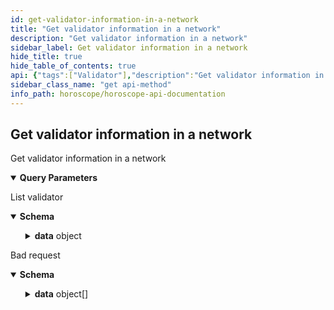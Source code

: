 ```yaml
---
id: get-validator-information-in-a-network
title: "Get validator information in a network"
description: "Get validator information in a network"
sidebar_label: Get validator information in a network
hide_title: true
hide_table_of_contents: true
api: {"tags":["Validator"],"description":"Get validator information in a network","parameters":[{"in":"query","name":"chainid","required":true,"schema":{"type":"string","enum":["auradev_1236-2"]},"description":"Chain Id of network need to query","example":"aura-testnet"},{"in":"query","name":"operatorAddress","required":false,"schema":{"type":"string"},"description":"operator address"},{"in":"query","name":"status","required":false,"schema":{"type":"string","enum":["BOND_STATUS_UNSPECIFIED","BOND_STATUS_UNBONDED","BOND_STATUS_UNBONDING","BOND_STATUS_BONDED"]},"description":"status"},{"in":"query","name":"pageLimit","required":false,"schema":{"type":"number","default":10},"description":"number record return in a page"},{"in":"query","name":"pageOffset","required":false,"schema":{"type":"number","default":0},"description":"Page number, start at 0"},{"in":"query","name":"nextKey","required":false,"schema":{"type":"string"},"description":"key for next page"}],"responses":{"200":{"description":"List validator","content":{"application/json":{"schema":{"type":"object","properties":{"code":{"type":"number","example":200},"message":{"type":"string","example":"Successful"},"data":{"type":"object","properties":{"validators":{"type":"array","items":{"type":"object","properties":{"consensus_pubkey":{"type":"object","properties":{"@type":{"type":"string","example":"/cosmos.crypto.ed25519.PubKey"},"key":{"type":"string","example":"xxxxxxxxxxxxxxxxxxxxxxxx"}}},"description":{"type":"object","properties":{"moniker":{"type":"string","example":"validator one"},"identity":{"type":"string","example":"validator one, earth"},"website":{"type":"string","example":"validatorone.aura"},"security_contact":{"type":"string","example":"validate@one.aura"},"details":{"type":"string","example":"validator one details"}}},"commission":{"type":"object","properties":{"commission_rates":{"type":"object","properties":{"rate":{"type":"string","example":"0.00050000000"},"max_rate":{"type":"string","example":"0.20000000000"},"max_change_rate":{"type":"string","example":"0.05000000000"}}},"update_time":{"type":"string","example":"2022-07-13T02:00:00Z"}}},"val_signing_info":{"type":"object","properties":{"address":{"type":"string","example":"aura123123123123123123"},"start_height":{"type":"string","example":"0"},"index_offset":{"type":"string","example":"100000"},"jailed_until":{"type":"string","example":"2022-07-13T02:00:00Z"},"tombstoned":{"type":"boolean","example":false},"missed_blocks_counter":{"type":"string","example":"0"}}},"self_delegation_balance":{"type":"object","properties":{"denom":{"type":"string","example":"uaura"},"amount":{"type":"string","example":"10000000000"}}},"custom_info":{"type":"object","properties":{"chain_id":{"type":"string","example":"aura"},"chain_name":{"type":"string","example":"Aura network"}}},"operator_address":{"type":"string","example":"auravaloper123123123123"},"jailed":{"type":"boolean","example":false},"status":{"type":"string","example":"BOND_STATUS_BONDED"},"delegator_shares":{"type":"string","example":"1"},"unbonding_height":{"type":"string","example":"0"},"unbonding_time":{"type":"string","example":"1970-01-01T00:00:00Z"},"min_self_delegation":{"type":"string","example":"1"},"consensus_hex_address":{"type":"string","example":"CCCCCCCCCCCCCCCCCCC"},"uptime":{"type":"number","example":100},"account_address":{"type":"string","example":"aura123123123123123123"}}}}}}}}}}},"422":{"description":"Bad request","content":{"application/json":{"schema":{"type":"object","properties":{"name":{"type":"string","example":"ValidationError"},"message":{"type":"string","example":"Parameters validation error!"},"code":{"type":"number","example":422},"type":{"type":"string","example":"VALIDATION_ERROR"},"data":{"type":"array","items":{"type":"object","properties":{"type":{"type":"string","example":"required"},"message":{"type":"string","example":"The 'chainid' field is required."},"field":{"type":"string","example":"chainid"},"nodeID":{"type":"string","example":"node1"},"action":{"type":"string","example":"v1.validator"}}}}}}}}}},"method":"get","path":"/v1/validator","servers":[{"url":"https://horoscope.aura.network/api","description":"Horoscope "},{"url":"https://lcd.osmosis.zone","description":"Osmosis Mainnet LCD"},{"url":"https://lcd.euphoria.aura.network","description":"Aura Euphoria LCD"},{"url":"https://cosmos-lcd.quickapi.com","description":"Cosmos Mainnet LCD"}],"info":{"title":"Horoscope API Documentation","version":"1.0.0","description":"## Indexer for multiple Cosmos Network \n\n### How to use\n\nSelect server Horoscope if use Horoscope API\n\nSelect server LCD if use Legacy API"},"postman":{"name":"Get validator information in a network","description":{"content":"Get validator information in a network","type":"text/plain"},"url":{"path":["v1","validator"],"host":["{{baseUrl}}"],"query":[{"disabled":false,"description":{"content":"(Required) Chain Id of network need to query","type":"text/plain"},"key":"chainid","value":""},{"disabled":false,"description":{"content":"operator address","type":"text/plain"},"key":"operatorAddress","value":""},{"disabled":false,"description":{"content":"status","type":"text/plain"},"key":"status","value":""},{"disabled":false,"description":{"content":"number record return in a page","type":"text/plain"},"key":"pageLimit","value":""},{"disabled":false,"description":{"content":"Page number, start at 0","type":"text/plain"},"key":"pageOffset","value":""},{"disabled":false,"description":{"content":"key for next page","type":"text/plain"},"key":"nextKey","value":""}],"variable":[]},"header":[{"key":"Accept","value":"application/json"}],"method":"GET"}}
sidebar_class_name: "get api-method"
info_path: horoscope/horoscope-api-documentation
---
```



## Get validator information in a network



Get validator information in a network

<details style={{"marginBottom":"1rem"}} data-collapsed={false} open={true}><summary style={{}}><strong>Query Parameters</strong></summary><div><ul><ParamsItem className={"paramsItem"} param={{"in":"query","name":"chainid","required":true,"schema":{"type":"string","enum":["auradev_1236-2"]},"description":"Chain Id of network need to query","example":"aura-testnet"}}></ParamsItem><ParamsItem className={"paramsItem"} param={{"in":"query","name":"operatorAddress","required":false,"schema":{"type":"string"},"description":"operator address"}}></ParamsItem><ParamsItem className={"paramsItem"} param={{"in":"query","name":"status","required":false,"schema":{"type":"string","enum":["BOND_STATUS_UNSPECIFIED","BOND_STATUS_UNBONDED","BOND_STATUS_UNBONDING","BOND_STATUS_BONDED"]},"description":"status"}}></ParamsItem><ParamsItem className={"paramsItem"} param={{"in":"query","name":"pageLimit","required":false,"schema":{"type":"number","default":10},"description":"number record return in a page"}}></ParamsItem><ParamsItem className={"paramsItem"} param={{"in":"query","name":"pageOffset","required":false,"schema":{"type":"number","default":0},"description":"Page number, start at 0"}}></ParamsItem><ParamsItem className={"paramsItem"} param={{"in":"query","name":"nextKey","required":false,"schema":{"type":"string"},"description":"key for next page"}}></ParamsItem></ul></div></details><div><ApiTabs><TabItem label={"200"} value={"200"}><div>

List validator

</div><div><MimeTabs schemaType={"response"}><TabItem label={"application/json"} value={"application/json"}><SchemaTabs groupId={"schema-tabs"}><TabItem label={"Schema"} value={"Schema"}><details style={{}} data-collapsed={false} open={true}><summary style={{"textAlign":"left"}}><strong>Schema</strong></summary><div style={{"textAlign":"left","marginLeft":"1rem"}}></div><ul style={{"marginLeft":"1rem"}}><SchemaItem collapsible={false} name={"code"} required={false} schemaDescription={undefined} schemaName={"number"} qualifierMessage={undefined} defaultValue={undefined}></SchemaItem><SchemaItem collapsible={false} name={"message"} required={false} schemaDescription={undefined} schemaName={"string"} qualifierMessage={undefined} defaultValue={undefined}></SchemaItem><SchemaItem collapsible={true} className={"schemaItem"}><details style={{}}><summary style={{}}><strong>data</strong><span style={{"opacity":"0.6"}}> object</span></summary><div style={{"marginLeft":"1rem"}}><SchemaItem collapsible={true} className={"schemaItem"}><details style={{}}><summary style={{}}><strong>validators</strong><span style={{"opacity":"0.6"}}> object[]</span></summary><div style={{"marginLeft":"1rem"}}><SchemaItem collapsible={true} className={"schemaItem"}><details style={{}}><summary style={{}}><strong>consensus_pubkey</strong><span style={{"opacity":"0.6"}}> object</span></summary><div style={{"marginLeft":"1rem"}}><SchemaItem collapsible={false} name={"@type"} required={false} schemaDescription={undefined} schemaName={"string"} qualifierMessage={undefined} defaultValue={undefined}></SchemaItem><SchemaItem collapsible={false} name={"key"} required={false} schemaDescription={undefined} schemaName={"string"} qualifierMessage={undefined} defaultValue={undefined}></SchemaItem></div></details></SchemaItem><SchemaItem collapsible={true} className={"schemaItem"}><details style={{}}><summary style={{}}><strong>description</strong><span style={{"opacity":"0.6"}}> object</span></summary><div style={{"marginLeft":"1rem"}}><SchemaItem collapsible={false} name={"moniker"} required={false} schemaDescription={undefined} schemaName={"string"} qualifierMessage={undefined} defaultValue={undefined}></SchemaItem><SchemaItem collapsible={false} name={"identity"} required={false} schemaDescription={undefined} schemaName={"string"} qualifierMessage={undefined} defaultValue={undefined}></SchemaItem><SchemaItem collapsible={false} name={"website"} required={false} schemaDescription={undefined} schemaName={"string"} qualifierMessage={undefined} defaultValue={undefined}></SchemaItem><SchemaItem collapsible={false} name={"security_contact"} required={false} schemaDescription={undefined} schemaName={"string"} qualifierMessage={undefined} defaultValue={undefined}></SchemaItem><SchemaItem collapsible={false} name={"details"} required={false} schemaDescription={undefined} schemaName={"string"} qualifierMessage={undefined} defaultValue={undefined}></SchemaItem></div></details></SchemaItem><SchemaItem collapsible={true} className={"schemaItem"}><details style={{}}><summary style={{}}><strong>commission</strong><span style={{"opacity":"0.6"}}> object</span></summary><div style={{"marginLeft":"1rem"}}><SchemaItem collapsible={true} className={"schemaItem"}><details style={{}}><summary style={{}}><strong>commission_rates</strong><span style={{"opacity":"0.6"}}> object</span></summary><div style={{"marginLeft":"1rem"}}><SchemaItem collapsible={false} name={"rate"} required={false} schemaDescription={undefined} schemaName={"string"} qualifierMessage={undefined} defaultValue={undefined}></SchemaItem><SchemaItem collapsible={false} name={"max_rate"} required={false} schemaDescription={undefined} schemaName={"string"} qualifierMessage={undefined} defaultValue={undefined}></SchemaItem><SchemaItem collapsible={false} name={"max_change_rate"} required={false} schemaDescription={undefined} schemaName={"string"} qualifierMessage={undefined} defaultValue={undefined}></SchemaItem></div></details></SchemaItem><SchemaItem collapsible={false} name={"update_time"} required={false} schemaDescription={undefined} schemaName={"string"} qualifierMessage={undefined} defaultValue={undefined}></SchemaItem></div></details></SchemaItem><SchemaItem collapsible={true} className={"schemaItem"}><details style={{}}><summary style={{}}><strong>val_signing_info</strong><span style={{"opacity":"0.6"}}> object</span></summary><div style={{"marginLeft":"1rem"}}><SchemaItem collapsible={false} name={"address"} required={false} schemaDescription={undefined} schemaName={"string"} qualifierMessage={undefined} defaultValue={undefined}></SchemaItem><SchemaItem collapsible={false} name={"start_height"} required={false} schemaDescription={undefined} schemaName={"string"} qualifierMessage={undefined} defaultValue={undefined}></SchemaItem><SchemaItem collapsible={false} name={"index_offset"} required={false} schemaDescription={undefined} schemaName={"string"} qualifierMessage={undefined} defaultValue={undefined}></SchemaItem><SchemaItem collapsible={false} name={"jailed_until"} required={false} schemaDescription={undefined} schemaName={"string"} qualifierMessage={undefined} defaultValue={undefined}></SchemaItem><SchemaItem collapsible={false} name={"tombstoned"} required={false} schemaDescription={undefined} schemaName={"boolean"} qualifierMessage={undefined} defaultValue={undefined}></SchemaItem><SchemaItem collapsible={false} name={"missed_blocks_counter"} required={false} schemaDescription={undefined} schemaName={"string"} qualifierMessage={undefined} defaultValue={undefined}></SchemaItem></div></details></SchemaItem><SchemaItem collapsible={true} className={"schemaItem"}><details style={{}}><summary style={{}}><strong>self_delegation_balance</strong><span style={{"opacity":"0.6"}}> object</span></summary><div style={{"marginLeft":"1rem"}}><SchemaItem collapsible={false} name={"denom"} required={false} schemaDescription={undefined} schemaName={"string"} qualifierMessage={undefined} defaultValue={undefined}></SchemaItem><SchemaItem collapsible={false} name={"amount"} required={false} schemaDescription={undefined} schemaName={"string"} qualifierMessage={undefined} defaultValue={undefined}></SchemaItem></div></details></SchemaItem><SchemaItem collapsible={true} className={"schemaItem"}><details style={{}}><summary style={{}}><strong>custom_info</strong><span style={{"opacity":"0.6"}}> object</span></summary><div style={{"marginLeft":"1rem"}}><SchemaItem collapsible={false} name={"chain_id"} required={false} schemaDescription={undefined} schemaName={"string"} qualifierMessage={undefined} defaultValue={undefined}></SchemaItem><SchemaItem collapsible={false} name={"chain_name"} required={false} schemaDescription={undefined} schemaName={"string"} qualifierMessage={undefined} defaultValue={undefined}></SchemaItem></div></details></SchemaItem><SchemaItem collapsible={false} name={"operator_address"} required={false} schemaDescription={undefined} schemaName={"string"} qualifierMessage={undefined} defaultValue={undefined}></SchemaItem><SchemaItem collapsible={false} name={"jailed"} required={false} schemaDescription={undefined} schemaName={"boolean"} qualifierMessage={undefined} defaultValue={undefined}></SchemaItem><SchemaItem collapsible={false} name={"status"} required={false} schemaDescription={undefined} schemaName={"string"} qualifierMessage={undefined} defaultValue={undefined}></SchemaItem><SchemaItem collapsible={false} name={"delegator_shares"} required={false} schemaDescription={undefined} schemaName={"string"} qualifierMessage={undefined} defaultValue={undefined}></SchemaItem><SchemaItem collapsible={false} name={"unbonding_height"} required={false} schemaDescription={undefined} schemaName={"string"} qualifierMessage={undefined} defaultValue={undefined}></SchemaItem><SchemaItem collapsible={false} name={"unbonding_time"} required={false} schemaDescription={undefined} schemaName={"string"} qualifierMessage={undefined} defaultValue={undefined}></SchemaItem><SchemaItem collapsible={false} name={"min_self_delegation"} required={false} schemaDescription={undefined} schemaName={"string"} qualifierMessage={undefined} defaultValue={undefined}></SchemaItem><SchemaItem collapsible={false} name={"consensus_hex_address"} required={false} schemaDescription={undefined} schemaName={"string"} qualifierMessage={undefined} defaultValue={undefined}></SchemaItem><SchemaItem collapsible={false} name={"uptime"} required={false} schemaDescription={undefined} schemaName={"number"} qualifierMessage={undefined} defaultValue={undefined}></SchemaItem><SchemaItem collapsible={false} name={"account_address"} required={false} schemaDescription={undefined} schemaName={"string"} qualifierMessage={undefined} defaultValue={undefined}></SchemaItem></div></details></SchemaItem></div></details></SchemaItem></ul></details></TabItem><TabItem label={"Example (from schema)"} value={"Example (from schema)"}><ResponseSamples responseExample={"{\n  \"code\": 200,\n  \"message\": \"Successful\",\n  \"data\": {\n    \"validators\": [\n      {\n        \"consensus_pubkey\": {\n          \"@type\": \"/cosmos.crypto.ed25519.PubKey\",\n          \"key\": \"xxxxxxxxxxxxxxxxxxxxxxxx\"\n        },\n        \"description\": {\n          \"moniker\": \"validator one\",\n          \"identity\": \"validator one, earth\",\n          \"website\": \"validatorone.aura\",\n          \"security_contact\": \"validate@one.aura\",\n          \"details\": \"validator one details\"\n        },\n        \"commission\": {\n          \"commission_rates\": {\n            \"rate\": \"0.00050000000\",\n            \"max_rate\": \"0.20000000000\",\n            \"max_change_rate\": \"0.05000000000\"\n          },\n          \"update_time\": \"2022-07-13T02:00:00Z\"\n        },\n        \"val_signing_info\": {\n          \"address\": \"aura123123123123123123\",\n          \"start_height\": \"0\",\n          \"index_offset\": \"100000\",\n          \"jailed_until\": \"2022-07-13T02:00:00Z\",\n          \"tombstoned\": false,\n          \"missed_blocks_counter\": \"0\"\n        },\n        \"self_delegation_balance\": {\n          \"denom\": \"uaura\",\n          \"amount\": \"10000000000\"\n        },\n        \"custom_info\": {\n          \"chain_id\": \"aura\",\n          \"chain_name\": \"Aura network\"\n        },\n        \"operator_address\": \"auravaloper123123123123\",\n        \"jailed\": false,\n        \"status\": \"BOND_STATUS_BONDED\",\n        \"delegator_shares\": \"1\",\n        \"unbonding_height\": \"0\",\n        \"unbonding_time\": \"1970-01-01T00:00:00Z\",\n        \"min_self_delegation\": \"1\",\n        \"consensus_hex_address\": \"CCCCCCCCCCCCCCCCCCC\",\n        \"uptime\": 100,\n        \"account_address\": \"aura123123123123123123\"\n      }\n    ]\n  }\n}"} language={"json"}></ResponseSamples></TabItem></SchemaTabs></TabItem></MimeTabs></div></TabItem><TabItem label={"422"} value={"422"}><div>

Bad request

</div><div><MimeTabs schemaType={"response"}><TabItem label={"application/json"} value={"application/json"}><SchemaTabs groupId={"schema-tabs"}><TabItem label={"Schema"} value={"Schema"}><details style={{}} data-collapsed={false} open={true}><summary style={{"textAlign":"left"}}><strong>Schema</strong></summary><div style={{"textAlign":"left","marginLeft":"1rem"}}></div><ul style={{"marginLeft":"1rem"}}><SchemaItem collapsible={false} name={"name"} required={false} schemaDescription={undefined} schemaName={"string"} qualifierMessage={undefined} defaultValue={undefined}></SchemaItem><SchemaItem collapsible={false} name={"message"} required={false} schemaDescription={undefined} schemaName={"string"} qualifierMessage={undefined} defaultValue={undefined}></SchemaItem><SchemaItem collapsible={false} name={"code"} required={false} schemaDescription={undefined} schemaName={"number"} qualifierMessage={undefined} defaultValue={undefined}></SchemaItem><SchemaItem collapsible={false} name={"type"} required={false} schemaDescription={undefined} schemaName={"string"} qualifierMessage={undefined} defaultValue={undefined}></SchemaItem><SchemaItem collapsible={true} className={"schemaItem"}><details style={{}}><summary style={{}}><strong>data</strong><span style={{"opacity":"0.6"}}> object[]</span></summary><div style={{"marginLeft":"1rem"}}><SchemaItem collapsible={false} name={"type"} required={false} schemaDescription={undefined} schemaName={"string"} qualifierMessage={undefined} defaultValue={undefined}></SchemaItem><SchemaItem collapsible={false} name={"message"} required={false} schemaDescription={undefined} schemaName={"string"} qualifierMessage={undefined} defaultValue={undefined}></SchemaItem><SchemaItem collapsible={false} name={"field"} required={false} schemaDescription={undefined} schemaName={"string"} qualifierMessage={undefined} defaultValue={undefined}></SchemaItem><SchemaItem collapsible={false} name={"nodeID"} required={false} schemaDescription={undefined} schemaName={"string"} qualifierMessage={undefined} defaultValue={undefined}></SchemaItem><SchemaItem collapsible={false} name={"action"} required={false} schemaDescription={undefined} schemaName={"string"} qualifierMessage={undefined} defaultValue={undefined}></SchemaItem></div></details></SchemaItem></ul></details></TabItem><TabItem label={"Example (from schema)"} value={"Example (from schema)"}><ResponseSamples responseExample={"{\n  \"name\": \"ValidationError\",\n  \"message\": \"Parameters validation error!\",\n  \"code\": 422,\n  \"type\": \"VALIDATION_ERROR\",\n  \"data\": [\n    {\n      \"type\": \"required\",\n      \"message\": \"The 'chainid' field is required.\",\n      \"field\": \"chainid\",\n      \"nodeID\": \"node1\",\n      \"action\": \"v1.validator\"\n    }\n  ]\n}"} language={"json"}></ResponseSamples></TabItem></SchemaTabs></TabItem></MimeTabs></div></TabItem></ApiTabs></div>
      